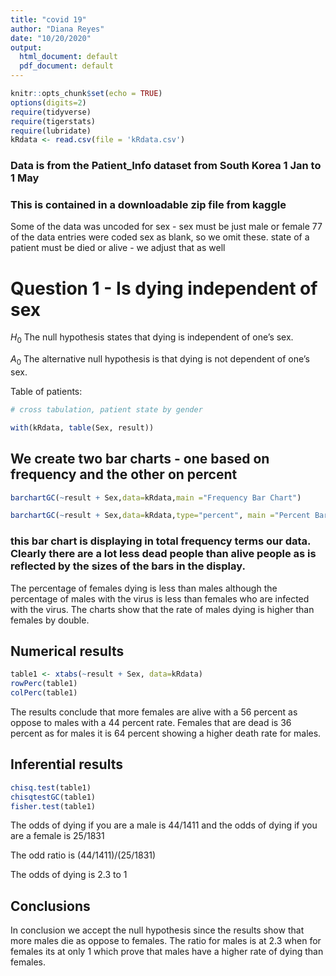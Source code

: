 ```yaml
---
title: "covid 19"
author: "Diana Reyes"
date: "10/20/2020"
output:
  html_document: default
  pdf_document: default
---
```


```r
knitr::opts_chunk$set(echo = TRUE)
options(digits=2)
require(tidyverse)
require(tigerstats)
require(lubridate)
kRdata <- read.csv(file = 'kRdata.csv')
```
### Data is from the Patient_Info dataset from South Korea 1 Jan to 1 May 
### This is contained in a downloadable zip file from kaggle

Some of the data was uncoded for sex - sex must be just male or female
77 of the data entries were coded sex  as blank, so we omit these.
state of a patient must be died or alive - we adjust that as well   
  
# Question 1 - Is dying independent of sex

$H_0$ The null hypothesis states that dying is independent of one's sex.

$A_0$ The alternative null hypothesis is that dying is not dependent of one's sex.


Table of patients:
```r

# cross tabulation, patient state by gender

with(kRdata, table(Sex, result))

```

## We create two bar charts - one based on frequency and the other on percent

```r
barchartGC(~result + Sex,data=kRdata,main ="Frequency Bar Chart")
```


```r
barchartGC(~result + Sex,data=kRdata,type="percent", main ="Percent Bar Chart")
```
  
### this bar chart is displaying in total frequency terms our data.  Clearly there are a lot less dead people than alive people as is reflected by the sizes of the bars in the display.  

The percentage of females dying is less than males although the percentage of males with the virus is less than females who are infected with the virus. The charts show that the rate of males dying is higher than females by double. 



  
## Numerical results

```r
table1 <- xtabs(~result + Sex, data=kRdata)
rowPerc(table1)
colPerc(table1)
```

The results conclude that more females are alive with a 56 percent as oppose to males with a 44 percent rate. Females that are dead is 36 percent as for males it is 64 percent showing a higher death rate for males. 

## Inferential results 

```r
chisq.test(table1)
chisqtestGC(table1)
fisher.test(table1)
```

The odds of dying if you are a male is 44/1411 and the odds of dying if you are a female is 25/1831

The odd ratio is (44/1411)/(25/1831)

The odds of dying is 2.3 to 1 


## Conclusions

In conclusion we accept the null hypothesis since the results show that more males die as oppose to females. The ratio for males is at 2.3 when for females its at only 1 which prove that males have a higher rate of dying than females.